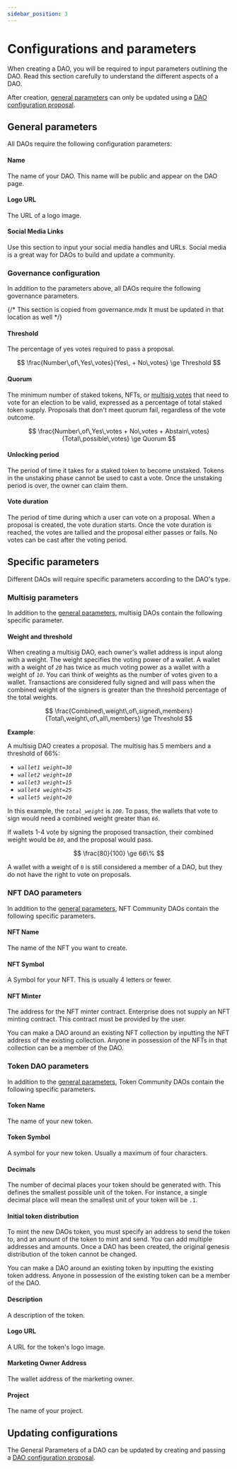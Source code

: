 ```yaml
---
sidebar_position: 3
---
```



# Configurations and parameters

When creating a DAO, you will be required to input parameters outlining the DAO. Read this section carefully to understand the different aspects of a DAO. 

<Admonition type="caution" title="Updating parameters">

After creation, [general parameters](#general-parameters) can only be updated using a [DAO configuration proposal](./governance.mdx#dao-configuration-proposals). 

</Admonition>

## General parameters

All DAOs require the following configuration parameters: 

#### Name

The name of your DAO. This name will be public and appear on the DAO page. 

#### Logo URL

The URL of a logo image.

#### Social Media Links

Use this section to input your social media handles and URLs. Social media is a great way for DAOs to build and update a community. 

### Governance configuration

In addition to the parameters above, all DAOs require the following governance parameters.


{/* This section is copied from governance.mdx It must be updated in that location as well */}

#### Threshold

The percentage of yes votes required to pass a proposal. 

$$
\frac{Number\,of\,Yes\,votes}{Yes\, + No\,votes} \ge Threshold
$$

#### Quorum 

The minimum number of staked tokens, NFTs, or [multisig votes](#weight-and-threshold) that need to vote for an election to be valid, expressed as a percentage of total staked token supply. Proposals that don't meet quorum fail, regardless of the vote outcome. 

$$
\frac{Number\,of\,Yes\,votes + No\,votes + Abstain\,votes}{Total\,possible\,votes} \ge Quorum
$$

#### Unlocking period 

The period of time it takes for a staked token to become unstaked. Tokens in the unstaking phase cannot be used to cast a vote. Once the unstaking period is over, the owner can claim them. 

#### Vote duration

The period of time during which a user can vote on a proposal. When a proposal is created, the vote duration starts. Once the vote duration is reached, the votes are tallied and the proposal either passes or fails. No votes can be cast after the voting period. 

## Specific parameters

Different DAOs will require specific parameters according to the DAO's type. 

### Multisig parameters

In addition to the [general parameters](#general-parameters), multisig DAOs contain the following specific parameter.

#### Weight and threshold

When creating a multisig DAO, each owner's wallet address is input along with a weight. The weight specifies the voting power of a wallet. A wallet with a weight of _`20`_ has twice as much voting power as a wallet with a weight of _`10`_. You can think of weights as the number of votes given to a wallet. Transactions are considered fully signed and will pass when the combined weight of the signers is greater than the threshold percentage of the total weights.

$$
\frac{Combined\,weight\,of\,signed\,members}{Total\,weight\,of\,all\,members} \ge Threshold
$$

**Example**:

A multisig DAO creates a proposal. The multisig has 5 members and a threshold of 66%:

- _`wallet1 weight=30`_
- _`wallet2 weight=10`_
- _`wallet3 weight=15`_
- _`wallet4 weight=25`_
- _`wallet5 weight=20`_

In this example, the _`total_weight`_ is _`100`_.
To pass, the wallets that vote to sign would need a combined weight greater than _`66`_.

If wallets 1-4 vote by signing the proposed transaction, their combined weight would be _`80`_, and the proposal would pass. 

$$
\frac{80}{100} \ge 66\%
$$

<Admonition type="tip" title="Non-voting members">

A wallet with a weight of `0` is still considered a member of a DAO, but they do not have the right to vote on proposals. 

</Admonition>


### NFT DAO parameters


In addition to the [general parameters](#general-parameters), NFT Community DAOs contain the following specific parameters.

#### NFT Name

The name of the NFT you want to create. 

#### NFT Symbol

A Symbol for your NFT. This is usually 4 letters or fewer. 

#### NFT Minter

The address for the NFT minter contract. Enterprise does not supply an NFT minting contract. This contract must be provided by the user.  

<Admonition type="tip" title="Using an existing NFT collection">

You can make a DAO around an existing NFT collection by inputting the NFT address of the existing collection. Anyone in possession of the NFTs in that collection can be a member of the DAO. 

</Admonition>


### Token DAO parameters

In addition to the [general parameters](#general-parameters), Token Community DAOs contain the following specific parameters.

#### Token Name
The name of your new token. 

#### Token Symbol
A symbol for your new token. Usually a maximum of four characters. 

#### Decimals

The number of decimal places your token should be generated with. This defines the smallest possible unit of the token. For instance, a single decimal place will mean the smallest unit of your token will be `.1`. 

#### Initial token distribution

To mint the new DAOs token, you must specify an address to send the token to, and an amount of the token to mint and send. You can add multiple addresses and amounts. Once a DAO has been created, the original genesis distribution of the token cannot be changed. 

<Admonition type="tip" title="Using an existing Token">

You can make a DAO around an existing token by inputting the existing token address. Anyone in possession of the existing token can be a member of the DAO.

</Admonition>

#### Description

A description of the token. 

#### Logo URL

A URL for the token's logo image. 

#### Marketing Owner Address

The wallet address of the marketing owner. 

#### Project

The name of your project. 

## Updating configurations

The General Parameters of a DAO can be updated by creating and passing a [DAO configuration proposal](./governance.mdx#dao-configuration-proposals).



